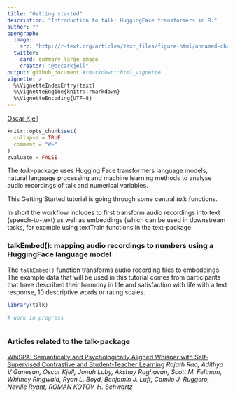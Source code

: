 ```yaml
---
title: "Getting started"
description: "Introduction to talk: HuggingFace transformers in R."
author: ""
opengraph:
  image: 
    src: "http://r-text.org/articles/text_files/figure-html/unnamed-chunk-5-1.png"
  twitter:
    card: summary_large_image
    creator: "@oscarkjell"
output: github_document #rmarkdown::html_vignette
vignette: >
  %\VignetteIndexEntry{text}
  %\VignetteEngine{knitr::rmarkdown}
  %\VignetteEncoding{UTF-8}
---
```

<a rel="me" href="https://mastodon.online/@oscarkjell">Oscar Kjell</a>
```r
knitr::opts_chunk$set(
  collapse = TRUE,
  comment = "#>"
)
evaluate = FALSE
```
The *talk*-package uses Hugging Face transformers language models, natural language processing and machine learning methods to analyse audio recordings of talk and numerical variables.

This Getting Started tutorial is going through some central *talk* functions.  

In short the workflow includes to first transform audio recordings into text (speech-to-text) as well as embeddings (which can be used in downstream tasks, for example using textTrain functions in the text-package.

### talkEmbed(): mapping audio recordings to numbers using a HuggingFace language model
The `talkEmbed()` function transforms audio recording files to embeddings. The example data that will be used in this tutorial comes from participants that have described their harmony in life and satisfaction with life with a text response, 10 descriptive words or rating scales. 

```r

library(talk)

# work in progress



```


### Articles related to the talk-package
[WhiSPA: Semantically and Psychologically Aligned Whisper with Self-Supervised Contrastive and Student-Teacher Learning]() *Rajath Rao, Adithya V Ganesan, Oscar Kjell, Jonah Luby, Akshay Raghavan, Scott M. Feltman, Whitney Ringwald, Ryan L. Boyd, Benjamin J. Luft, Camilo J. Ruggero, Neville Ryant, ROMAN KOTOV, H. Schwartz*






